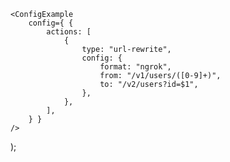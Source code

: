 
	<ConfigExample
		config={ {
			actions: [
				{
					type: "url-rewrite",
					config: {
						format: "ngrok",
						from: "/v1/users/([0-9]+)",
						to: "/v2/users?id=$1",
					},
				},
			],
		} }
	/>
);
